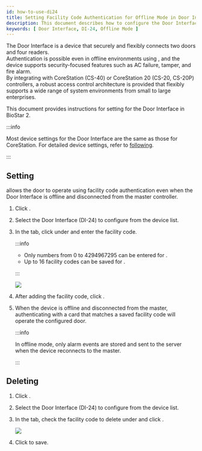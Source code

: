 ```yaml
---
id: how-to-use-di24
title: Setting Facility Code Authentication for Offline Mode in Door Interface
description: This document describes how to configure the Door Interface in offline mode in BioStar 2.
keywords: [ Door Interface, DI-24, Offline Mode ]
---
```


The Door Interface is a device that securely and flexibly connects two doors and four readers.<br/>Authentication is possible even in offline environments using <Cmd sid="device.info.facilityCode" />, and the device supports security-focused features such as AC failure, tamper, and fire alarm.<br/>By integrating with CoreStation (CS-40) or CoreStation 20 (CS-20, CS-20P) controllers, a robust access control architecture is provided that flexibly supports a wide range of system environments from small to large enterprises.

This document provides instructions for setting <Cmd sid="device.info.facilityCode" /> for the Door Interface in BioStar 2.

:::info

Most device settings for the Door Interface are the same as those for CoreStation.
For detailed device settings, refer to [following](how-to-use-cs20#cs20detailsetting).

:::

## Setting <Cmd sid="device.info.facilityCode" />

<Cmd sid="device.info.facilityCode" /> allows the door to operate using facility code authentication even when the Door Interface is offline and disconnected from the master controller.

1. Click <Cmd sid="audit.menu.device" />.

1. Select the Door Interface (DI-24) to configure from the device list.

1. In the <Cmd sid="common.authentication" /> tab, click <Cmd sid="button.addplus" /> under <Cmd sid="device.info.facilityCode" /> and enter the facility code.

    :::info

    * Only numbers from 0 to 4294967295 can be entered for <Cmd sid="device.info.facilityCode" />.
    * Up to 16 facility codes can be saved for <Cmd sid="device.info.facilityCode" />.

    :::

    <Image src='/img/DI24-offlinemode.png' />

1. After adding the facility code, click <Cmd sid="button.apply" />.

1. When the device is offline and disconnected from the master, authenticating with a card that matches a saved facility code will operate the configured door.

    :::info

    In offline mode, only alarm events are stored and sent to the server when the device reconnects to the master.

    :::


## Deleting <Cmd sid="device.info.facilityCode" />

1. Click <Cmd sid="audit.menu.device" />.

1. Select the Door Interface (DI-24) to configure from the device list.

1. In the <Cmd sid="common.authentication" /> tab, check the facility code to delete under <Cmd sid="device.info.facilityCode" /> and click <Cmd sid="button.delete" />.

    <Image src='/img/DI24-offlinemode-del.png' />

1. Click <Cmd sid="button.apply" /> to save.